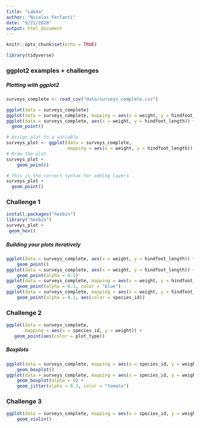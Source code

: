 ```yaml
---
title: "Lab4a"
author: "Nicolas Ferlanti"
date: "9/21/2020"
output: html_document
---
```


```r
knitr::opts_chunk$set(echo = TRUE)
```
```r
library(tidyverse)
```
### ggplot2 examples + challenges
##### Plotting with ggplot2
```r
surveys_complete <- read_csv("data/surveys_complete.csv")
```
```r
ggplot(data = surveys_complete)
ggplot(data = surveys_complete, mapping = aes(x = weight, y = hindfoot_length))
ggplot(data = surveys_complete, aes(x = weight, y = hindfoot_length)) +
  geom_point()
```
```r
# Assign plot to a variable
surveys_plot <- ggplot(data = surveys_complete, 
                       mapping = aes(x = weight, y = hindfoot_length))
# Draw the plot
surveys_plot + 
    geom_point()
```
```r
# This is the correct syntax for adding layers
surveys_plot +
  geom_point()
```

### Challenge 1
```r
install.packages("hexbin")
library("hexbin")
surveys_plot +
 geom_hex()
```
##### Building your plots iteratively
```r
ggplot(data = surveys_complete, aes(x = weight, y = hindfoot_length)) +
    geom_point()
ggplot(data = surveys_complete, aes(x = weight, y = hindfoot_length)) +
    geom_point(alpha = 0.1)
ggplot(data = surveys_complete, mapping = aes(x = weight, y = hindfoot_length)) +
    geom_point(alpha = 0.1, color = "blue")
ggplot(data = surveys_complete, mapping = aes(x = weight, y = hindfoot_length)) +
    geom_point(alpha = 0.1, aes(color = species_id))
```
### Challenge 2
```r
ggplot(data = surveys_complete, 
       mapping = aes(x = species_id, y = weight)) +
   geom_point(aes(color = plot_type))
```
##### Boxplots
```r
ggplot(data = surveys_complete, mapping = aes(x = species_id, y = weight)) +
    geom_boxplot()
ggplot(data = surveys_complete, mapping = aes(x = species_id, y = weight)) +
    geom_boxplot(alpha = 0) +
    geom_jitter(alpha = 0.3, color = "tomato")
```
### Challenge 3
```r
ggplot(data = surveys_complete, mapping = aes(x = species_id, y = weight)) +
    geom_violin()
```

